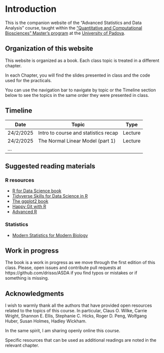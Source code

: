 # Introduction {.unnumbered}

This is the companion website of the "Advanced Statistics and Data Analysis" course, taught within the ["Quantitative and Computational Biosciences" Master's program](https://www.unipd.it/en/educational-offer/second-cycle-degree/science?tipo=LM&scuola=SC&ordinamento=2024&key=SC2804&cg=science) at the [University of Padova](https://www.unipd.it/).

## Organization of this website

This website is organized as a book. Each class topic is treated in a different chapter.

In each Chapter, you will find the slides presented in class and the code used for the practicals.

You can use the navigation bar to navigate by topic or the Timeline section below to see the topics in the same order they were presented in class.

## Timeline

| Date      | Topic                                | Type    |
|-----------|--------------------------------------|---------|
| 24/2/2025 | Intro to course and statistics recap | Lecture |
| 24/2/2025 | The Normal Linear Model (part 1)     | Lecture |
| ...       |                                      |         |

## Suggested reading materials

### R resources

-   [R for Data Science book](https://r4ds.had.co.nz/)
-   [Tidyverse Skills for Data Science in R](https://www.coursera.org/specializations/tidyverse-data-science-r)
-   [The ggplot2 book](https://ggplot2-book.org/)
-   [Happy Git with R](https://happygitwithr.com/)
-   [Advanced R](https://adv-r.hadley.nz/)

### Statistics

-   [Modern Statistics for Modern Biology](https://www.huber.embl.de/msmb/)

## Work in progress

The book is a work in progress as we move through the first edition of this class. Please, open issues and contribute pull requests at https://github.com/drisso/ASDA if you find typos or mistakes or if something is missing.

## Acknowledgments

I wish to warmly thank all the authors that have provided open resources related to the topics of this course. In particular, Claus O. Wilke, Carrie Wright, Shannon E. Ellis, Stephanie C. Hicks, Roger D. Peng, Wolfgang Huber, Susan Holmes, Hadley Wickham.

In the same spirit, I am sharing openly online this course.

Specific resources that can be used as additional readings are noted in the relevant chapter.
